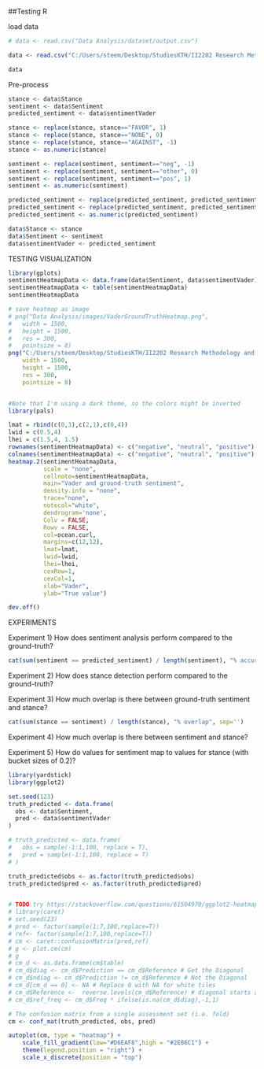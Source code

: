 ##Testing R

load data
```r
# data <- read.csv("Data Analysis/dataset/output.csv")

data <- read.csv("C:/Users/steem/Desktop/StudiesKTH/II2202 Research Methodology and Scientific Writing/SentimentAndStance/Data Analysis/dataset/output.csv")

data
```

Pre-process
```r
stance <- data$Stance
sentiment <- data$Sentiment
predicted_sentiment <- data$sentimentVader

stance <- replace(stance, stance=="FAVOR", 1)
stance <- replace(stance, stance=="NONE", 0)
stance <- replace(stance, stance=="AGAINST", -1)
stance <- as.numeric(stance)

sentiment <- replace(sentiment, sentiment=="neg", -1)
sentiment <- replace(sentiment, sentiment=="other", 0)
sentiment <- replace(sentiment, sentiment=="pos", 1)
sentiment <- as.numeric(sentiment)

predicted_sentiment <- replace(predicted_sentiment, predicted_sentiment<0, -1)
predicted_sentiment <- replace(predicted_sentiment, predicted_sentiment>0, 1)
predicted_sentiment <- as.numeric(predicted_sentiment)

data$Stance <- stance
data$Sentiment <- sentiment
data$sentimentVader <- predicted_sentiment
```

TESTING VISUALIZATION
```r
library(gplots)
sentimentHeatmapData <- data.frame(data$Sentiment, data$sentimentVader)
sentimentHeatmapData <- table(sentimentHeatmapData)
sentimentHeatmapData

# save heatmap as image
# png("Data Analysis/images/VaderGroundTruthHeatmap.png",
#   width = 1500,
#   height = 1500,
#   res = 300,
#   pointsize = 8)
png("C:/Users/steem/Desktop/StudiesKTH/II2202 Research Methodology and Scientific Writing/SentimentAndStance/Data Analysis/images/VaderGroundTruthHeatmap.png",
    width = 1500,
    height = 1500,
    res = 300,
    pointsize = 8)


#Note that I'm using a dark theme, so the colors might be inverted
library(pals)

lmat = rbind(c(0,3),c(2,1),c(0,4))
lwid = c(0.5,4)
lhei = c(1.5,4, 1.5)
rownames(sentimentHeatmapData) <- c("negative", "neutral", "positive")
colnames(sentimentHeatmapData) <- c("negative", "neutral", "positive")
heatmap.2(sentimentHeatmapData,
          scale = "none",
          cellnote=sentimentHeatmapData,
          main="Vader and ground-truth sentiment",
          density.info = "none",
          trace="none",
          notecol="white",
          dendrogram='none',
          Colv = FALSE,
          Rowv = FALSE,
          col=ocean.curl,
          margins=c(12,12),
          lmat=lmat,
          lwid=lwid,
          lhei=lhei,
          cexRow=1,
          cexCol=1,
          xlab="Vader",
          ylab="True value")

dev.off()
```


EXPERIMENTS

Experiment 1) How does sentiment analysis perform compared to the ground-truth?
```r
cat(sum(sentiment == predicted_sentiment) / length(sentiment), "% accuracy", sep='')
```

Experiment 2) How does stance detection perform compared to the ground-truth?

Experiment 3) How much overlap is there between ground-truth sentiment and stance?
```r
cat(sum(stance == sentiment) / length(stance), "% overlap", sep='')
```

Experiment 4) How much overlap is there between sentiment and stance?

Experiment 5) How do values for sentiment map to values for stance (with bucket sizes of 0.2)?





```r
library(yardstick)
library(ggplot2)

set.seed(123)
truth_predicted <- data.frame(
  obs <- data$Sentiment,
  pred <- data$sentimentVader
)

# truth_predicted <- data.frame(
#   obs = sample(-1:1,100, replace = T),
#   pred = sample(-1:1,100, replace = T)
# )

truth_predicted$obs <- as.factor(truth_predicted$obs)
truth_predicted$pred <- as.factor(truth_predicted$pred)


# TODO try https://stackoverflow.com/questions/61504970/ggplot2-heatmap-2-different-color-schemes-confusion-matrix-matches-in-differe
# library(caret)
# set.seed(23)
# pred <- factor(sample(1:7,100,replace=T))
# ref<- factor(sample(1:7,100,replace=T))
# cm <- caret::confusionMatrix(pred,ref)
# g <- plot.cm(cm)
# g
# cm_d <- as.data.frame(cm$table)
# cm_d$diag <- cm_d$Prediction == cm_d$Reference # Get the Diagonal
# cm_d$ndiag <- cm_d$Prediction != cm_d$Reference # Not the Diagonal
# cm_d[cm_d == 0] <- NA # Replace 0 with NA for white tiles
# cm_d$Reference <-  reverse.levels(cm_d$Reference) # diagonal starts at top left
# cm_d$ref_freq <- cm_d$Freq * ifelse(is.na(cm_d$diag),-1,1)

# The confusion matrix from a single assessment set (i.e. fold)
cm <- conf_mat(truth_predicted, obs, pred)

autoplot(cm, type = "heatmap") +
    scale_fill_gradient(low="#D6EAF8",high = "#2E86C1") +
    theme(legend.position = "right") + 
    scale_x_discrete(position = "top")



```
